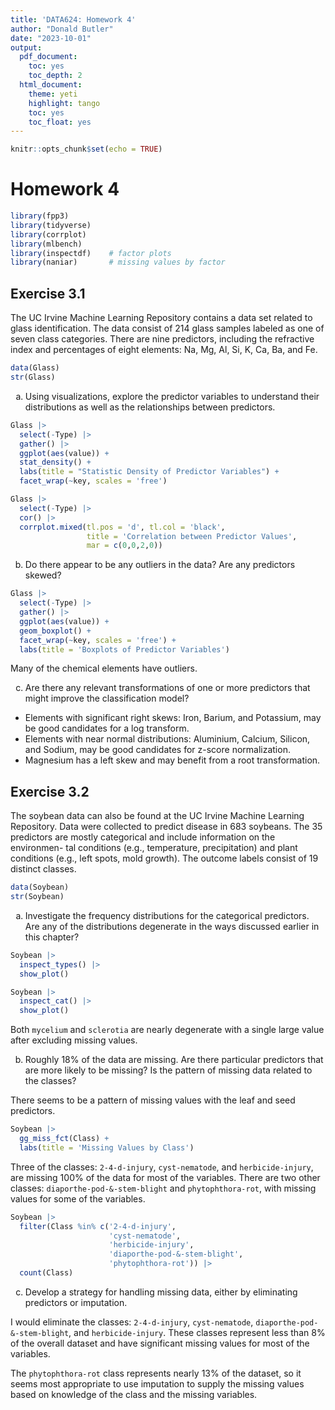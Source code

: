 ```yaml
---
title: 'DATA624: Homework 4'
author: "Donald Butler"
date: "2023-10-01"
output:
  pdf_document:
    toc: yes
    toc_depth: 2
  html_document:
    theme: yeti
    highlight: tango
    toc: yes
    toc_float: yes
---
```


```r
knitr::opts_chunk$set(echo = TRUE)
```

# Homework 4

```r
library(fpp3)
library(tidyverse)
library(corrplot)
library(mlbench)
library(inspectdf)    # factor plots
library(naniar)       # missing values by factor
```

## Exercise 3.1

The UC Irvine Machine Learning Repository contains a data set related to glass identification. The data consist of 214 glass samples labeled as one of seven class categories. There are nine predictors, including the refractive index and percentages of eight elements: Na, Mg, Al, Si, K, Ca, Ba, and Fe.

```r
data(Glass)
str(Glass)
```

a. Using visualizations, explore the predictor variables to understand their distributions as well as the relationships between predictors.

```r
Glass |>
  select(-Type) |>
  gather() |>
  ggplot(aes(value)) +
  stat_density() + 
  labs(title = "Statistic Density of Predictor Variables") + 
  facet_wrap(~key, scales = 'free')

```

```r
Glass |>
  select(-Type) |>
  cor() |>
  corrplot.mixed(tl.pos = 'd', tl.col = 'black',
                 title = 'Correlation between Predictor Values', 
                 mar = c(0,0,2,0))
```

b. Do there appear to be any outliers in the data? Are any predictors skewed?

```r
Glass |>
  select(-Type) |>
  gather() |>
  ggplot(aes(value)) +
  geom_boxplot() + 
  facet_wrap(~key, scales = 'free') + 
  labs(title = 'Boxplots of Predictor Variables')
```

Many of the chemical elements have outliers. 

c. Are there any relevant transformations of one or more predictors that might improve the classification model?

* Elements with significant right skews: Iron, Barium, and Potassium, may be good candidates for a log transform.
* Elements with near normal distributions: Aluminium, Calcium, Silicon, and Sodium, may be good candidates for z-score normalization.
* Magnesium has a left skew and may benefit from a root transformation.

## Exercise 3.2

The soybean data can also be found at the UC Irvine Machine Learning Repository. Data were collected to predict disease in 683 soybeans. The 35 predictors are mostly categorical and include information on the environmen- tal conditions (e.g., temperature, precipitation) and plant conditions (e.g., left spots, mold growth). The outcome labels consist of 19 distinct classes.

```r
data(Soybean)
str(Soybean)
```

a. Investigate the frequency distributions for the categorical predictors. Are any of the distributions degenerate in the ways discussed earlier in this chapter?

```r
Soybean |>
  inspect_types() |>
  show_plot()
```

```r
Soybean |>
  inspect_cat() |>
  show_plot()
```

Both `mycelium` and `sclerotia` are nearly degenerate with a single large value after excluding missing values. 

b. Roughly 18% of the data are missing. Are there particular predictors that are more likely to be missing? Is the pattern of missing data related to the classes?

There seems to be a pattern of missing values with the leaf and seed predictors.

```r
Soybean |>
  gg_miss_fct(Class) + 
  labs(title = 'Missing Values by Class')
```

Three of the classes: `2-4-d-injury`, `cyst-nematode`, and `herbicide-injury`, are missing 100% of the data for most of the variables. There are two other classes: `diaporthe-pod-&-stem-blight` and `phytophthora-rot`, with missing values for some of the variables.

```r
Soybean |>
  filter(Class %in% c('2-4-d-injury',
                      'cyst-nematode',
                      'herbicide-injury',
                      'diaporthe-pod-&-stem-blight',
                      'phytophthora-rot')) |>
  count(Class)
```

c. Develop a strategy for handling missing data, either by eliminating predictors or imputation.

I would eliminate the classes: `2-4-d-injury`, `cyst-nematode`, `diaporthe-pod-&-stem-blight`, and `herbicide-injury`. These classes represent less than 8% of the overall dataset and have significant missing values for most of the variables. 

The `phytophthora-rot` class represents nearly 13% of the dataset, so it seems most appropriate to use imputation to supply the missing values based on knowledge of the class and the missing variables.

